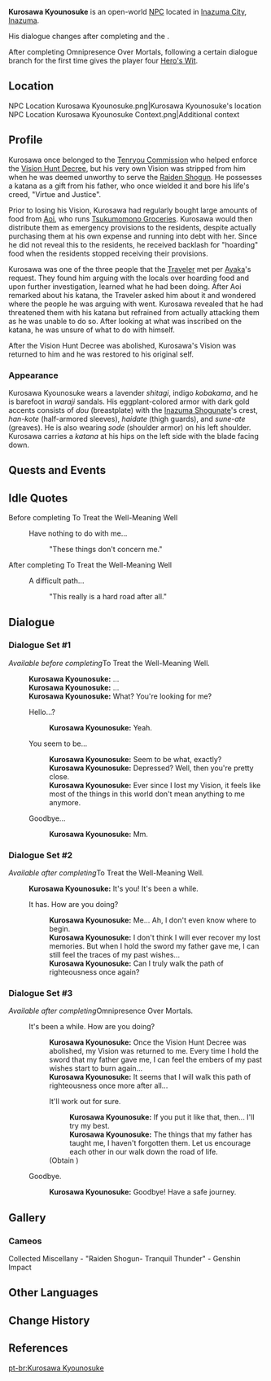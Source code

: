 {{Character Infobox
|type             = Open-World NPC
|image            = NPC Kurosawa Kyounosuke.png
|realname         = 
|region           = Inazuma
|location         = Inazuma
|affiliation      = 
|title            = Yoriki
|voiceEN          = [[imdb:nm4202462|Cedric L. Williams]]<ref name="Cedric Williams">Twitter: [https://twitter.com/cedwilliamsjr/status/1419080507808051202 EN VA Self Announcement]</ref>
|voiceCN          = 
|voiceJP          = 
|dialoguereward   = {{Card|Hero's Wit|4}}
}}
'''Kurosawa Kyounosuke''' {{Lang|ja=黒澤京之介}} is an open-world [[NPC]] located in [[Inazuma City]], [[Inazuma]].

His dialogue changes after completing {{Quest|To Treat the Well-Meaning Well}} and the {{Quest|Omnipresence Over Mortals}}.

After completing Omnipresence Over Mortals, following a certain dialogue branch for the first time gives the player four [[Hero's Wit]].

==Location==
<gallery>
NPC Location Kurosawa Kyounosuke.png|Kurosawa Kyounosuke's location
NPC Location Kurosawa Kyounosuke Context.png|Additional context
</gallery>

==Profile==
Kurosawa once belonged to the [[Tenryou Commission]] who helped enforce the [[Vision Hunt Decree]], but his very own Vision was stripped from him when he was deemed unworthy to serve the [[Raiden Shogun]]. He possesses a katana as a gift from his father, who once wielded it and bore his life's creed, "Virtue and Justice".<!--voiceover "katana", subtitle "blade" or "sword"-->

Prior to losing his Vision, Kurosawa had regularly bought large amounts of food from [[Aoi]], who runs [[Tsukumomono Groceries]]. Kurosawa would then distribute them as emergency provisions to the residents, despite actually purchasing them at his own expense and running into debt with her. Since he did not reveal this to the residents, he received backlash for "hoarding" food when the residents stopped receiving their provisions.

Kurosawa was one of the three people that the [[Traveler]] met per [[Kamisato Ayaka|Ayaka]]'s request. They found him arguing with the locals over hoarding food and upon further investigation, learned what he had been doing. After Aoi remarked about his katana, the Traveler asked him about it and wondered where the people he was arguing with went. Kurosawa revealed that he had threatened them with his katana but refrained from actually attacking them as he was unable to do so. After looking at what was inscribed on the katana, he was unsure of what to do with himself.

After the Vision Hunt Decree was abolished, Kurosawa's Vision was returned to him and he was restored to his original self.

===Appearance===
Kurosawa Kyounosuke wears a  lavender ''shitagi'', indigo ''kobakama'', and he is barefoot in ''waraji'' sandals. His eggplant-colored armor with dark gold accents consists of ''dou'' (breastplate) with the [[Inazuma Shogunate]]'s crest, ''han-kote'' (half-armored sleeves), ''haidate'' (thigh guards), and ''sune-ate'' (greaves). He is also wearing ''sode'' (shoulder armor) on his left shoulder. Kurosawa carries a ''katana'' at his hips on the left side with the blade facing down.

==Quests and Events==
{{Quests and Events
|The Omnipresent God = cinematic
}}

==Idle Quotes==
;Before completing To Treat the Well-Meaning Well
{{Dialogue Start}}
:{{DIcon|Idle}} Have nothing to do with me...
::{{A|VO Kurosawa Kyounosuke 01.ogg}} "These things don't concern me."
{{Dialogue End}}

;After completing To Treat the Well-Meaning Well
{{Dialogue Start}}
:{{DIcon|Idle}} A difficult path...
::{{A|VO Kurosawa Kyounosuke 02.ogg}} "This really is a hard road after all."
{{Dialogue End}}

==Dialogue==
===Dialogue Set #1===
''Available before completing ''To Treat the Well-Meaning Well''.''
{{Dialogue Start}}
:'''Kurosawa Kyounosuke:''' ...
:'''Kurosawa Kyounosuke:''' ...
:'''Kurosawa Kyounosuke:''' What? You're looking for me?
:{{DIcon}} Hello...?
::'''Kurosawa Kyounosuke:''' Yeah.
:{{DIcon}} You seem to be...
::'''Kurosawa Kyounosuke:''' Seem to be what, exactly?
::'''Kurosawa Kyounosuke:''' Depressed? Well, then you're pretty close.
::'''Kurosawa Kyounosuke:''' Ever since I lost my Vision, it feels like most of the things in this world don't mean anything to me anymore.
:{{DIcon}} Goodbye...
::'''Kurosawa Kyounosuke:''' Mm.
{{Dialogue End}}

===Dialogue Set #2===
''Available after completing ''To Treat the Well-Meaning Well''.''
{{Dialogue Start}}
:'''Kurosawa Kyounosuke:''' It's you! It's been a while.
:{{DIcon}} It has. How are you doing?
::'''Kurosawa Kyounosuke:''' Me... Ah, I don't even know where to begin.
::'''Kurosawa Kyounosuke:''' I don't think I will ever recover my lost memories. But when I hold the sword my father gave me, I can still feel the traces of my past wishes...
::'''Kurosawa Kyounosuke:''' Can I truly walk the path of righteousness once again?
{{Dialogue End}}

===Dialogue Set #3===
''Available after completing ''Omnipresence Over Mortals''.''
{{Dialogue Start}}
:{{DIcon}} It's been a while. How are you doing?
::'''Kurosawa Kyounosuke:''' Once the Vision Hunt Decree was abolished, my Vision was returned to me. Every time I hold the sword that my father gave me, I can feel the embers of my past wishes start to burn again...
::'''Kurosawa Kyounosuke:''' It seems that I will walk this path of righteousness once more after all...
::{{DIcon|Reward}} It'll work out for sure.
:::'''Kurosawa Kyounosuke:''' If you put it like that, then... I'll try my best.
:::'''Kurosawa Kyounosuke:''' The things that my father has taught me, I haven't forgotten them. Let us encourage each other in our walk down the road of life.
::;(Obtain {{Item|Hero's Wit|20|x=4}})
:{{DIcon}} Goodbye.
::'''Kurosawa Kyounosuke:''' Goodbye! Have a safe journey.
{{Dialogue End}}
<!--
==Trivia==
-->
==Gallery==
===Cameos===
<gallery>
Collected Miscellany - "Raiden Shogun- Tranquil Thunder" - Genshin Impact
</gallery>

==Other Languages==
{{Other Languages
|default_hidden = 1
|en      = Kurosawa Kyounosuke
|zhs     = 黑泽京之介
|zhs_rm  = Hēizé Jīngzhījiè
|zht     = 黑澤京之介
|zht_rm  = Hēizé Jīngzhījiè
|ja      = 黒澤京之介
|ja_rm   = Kurosawa Kyounosuke
|ko      = 쿠로사와 쿄노스케
|es      = Kurosawa Kyounosuke
|fr      = Kurosawa Kyounosuke
|ru      = Куросава Коносукэ
|th      = Kurosawa Kyounosuke
|vi      = Kurosawa Kyounosuke
|de      = Kurosawa Kyounosuke
|id      = Kurosawa Kyounosuke
|pt      = Kurosawa Kyounosuke
|tr      = Kurosawa Kyounosuke
|it      = Kurosawa Kyounosuke
}}

==Change History==
{{Change History|2.0}}

==References==
{{Reflist}}

[[pt-br:Kurosawa Kyounosuke]]